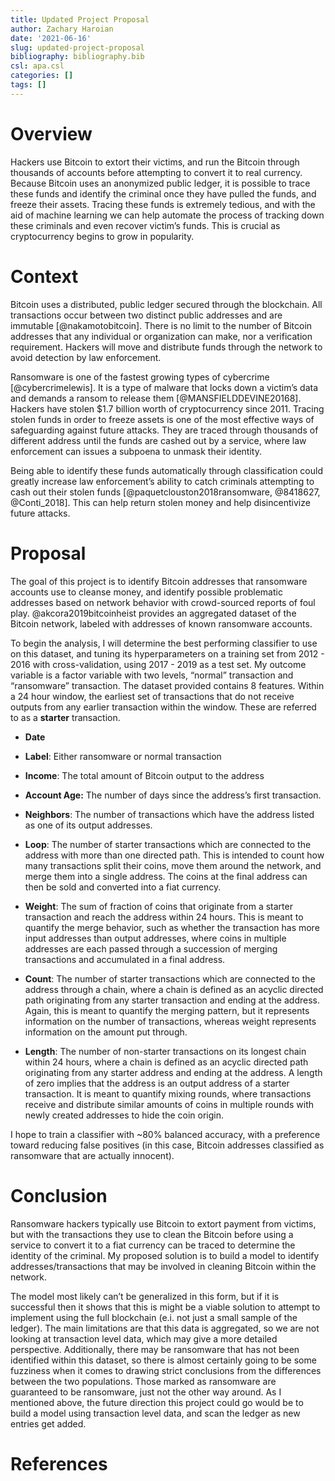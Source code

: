 ```yaml
---
title: Updated Project Proposal
author: Zachary Haroian
date: '2021-06-16'
slug: updated-project-proposal
bibliography: bibliography.bib
csl: apa.csl
categories: []
tags: []
---
```


# Overview

Hackers use Bitcoin to extort their victims, and run the Bitcoin through thousands of accounts before attempting to convert it to real currency. Because Bitcoin uses an anonymized public ledger, it is possible to trace these funds and identify the criminal once they have pulled the funds, and freeze their assets. Tracing these funds is extremely tedious, and with the aid of machine learning we can help automate the process of tracking down these criminals and even recover victim's funds. This is crucial as cryptocurrency begins to grow in popularity.

# Context

Bitcoin uses a distributed, public ledger secured through the blockchain. All transactions occur between two distinct public addresses and are immutable [@nakamotobitcoin]. There is no limit to the number of Bitcoin addresses that any individual or organization can make, nor a verification requirement. Hackers will move and distribute funds through the network to avoid detection by law enforcement.

Ransomware is one of the fastest growing types of cybercrime [@cybercrimelewis]. It is a type of malware that locks down a victim's data and demands a ransom to release them [@MANSFIELDDEVINE20168]. Hackers have stolen \$1.7 billion worth of cryptocurrency since 2011. Tracing stolen funds in order to freeze assets is one of the most effective ways of safeguarding against future attacks. They are traced through thousands of different address until the funds are cashed out by a service, where law enforcement can issues a subpoena to unmask their identity.

Being able to identify these funds automatically through classification could greatly increase law enforcement's ability to catch criminals attempting to cash out their stolen funds [@paquetclouston2018ransomware, @8418627, @Conti_2018]. This can help return stolen money and help disincentivize future attacks.

# Proposal

The goal of this project is to identify Bitcoin addresses that ransomware accounts use to cleanse money, and identify possible problematic addresses based on network behavior with crowd-sourced reports of foul play. @akcora2019bitcoinheist provides an aggregated dataset of the Bitcoin network, labeled with addresses of known ransomware accounts.

To begin the analysis, I will determine the best performing classifier to use on this dataset, and tuning its hyperparameters on a training set from 2012 - 2016 with cross-validation, using 2017 - 2019 as a test set. My outcome variable is a factor variable with two levels, "normal" transaction and "ransomware" transaction. The dataset provided contains 8 features. Within a 24 hour window, the earliest set of transactions that do not receive outputs from any earlier transaction within the window. These are referred to as a **starter** transaction.

-   **Date**

-   **Label**: Either ransomware or normal transaction

-   **Income**: The total amount of Bitcoin output to the address

-   **Account Age:** The number of days since the address's first transaction.

-   **Neighbors**: The number of transactions which have the address listed as one of its output addresses.

-   **Loop**: The number of starter transactions which are connected to the address with more than one directed path. This is intended to count how many transactions split their coins, move them around the network, and merge them into a single address. The coins at the final address can then be sold and converted into a fiat currency.

-   **Weight**: The sum of fraction of coins that originate from a starter transaction and reach the address within 24 hours. This is meant to quantify the merge behavior, such as whether the transaction has more input addresses than output addresses, where coins in multiple addresses are each passed through a succession of merging transactions and accumulated in a final address.

-   **Count**: The number of starter transactions which are connected to the address through a chain, where a chain is defined as an acyclic directed path originating from any starter transaction and ending at the address. Again, this is meant to quantify the merging pattern, but it represents information on the number of transactions, whereas weight represents information on the amount put through.

-   **Length**: The number of non-starter transactions on its longest chain within 24 hours, where a chain is defined as an acyclic directed path originating from any starter address and ending at the address. A length of zero implies that the address is an output address of a starter transaction. It is meant to quantify mixing rounds, where transactions receive and distribute similar amounts of coins in multiple rounds with newly created addresses to hide the coin origin.

<!--- I think this is a good start Zach; however, I'm going to push you to get more creative with your feature engineering. How can you stretch what you have? For instance, perhaps you could look at distributions and differences. There is going to be a "normal" distribution of income and then deviations from from this distribution. This sort of thing coud act as a flag. This is just one example, but I want you to keep thinking about it. -->

I hope to train a classifier with \~80% balanced accuracy, with a preference toward reducing false positives (in this case, Bitcoin addresses classified as ransomware that are actually innocent).

# Conclusion

Ransomware hackers typically use Bitcoin to extort payment from victims, but with the transactions they use to clean the Bitcoin before using a service to convert it to a fiat currency can be traced to determine the identity of the criminal. My proposed solution is to build a model to identify addresses/transactions that may be involved in cleaning Bitcoin within the network.

The model most likely can't be generalized in this form, but if it is successful then it shows that this is might be a viable solution to attempt to implement using the full blockchain (e.i. not just a small sample of the ledger). The main limitations are that this data is aggregated, so we are not looking at transaction level data, which may give a more detailed perspective. Additionally, there may be ransomware that has not been identified within this dataset, so there is almost certainly going to be some fuzziness when it comes to drawing strict conclusions from the differences between the two populations. Those marked as ransomware are guaranteed to be ransomware, just not the other way around. As I mentioned above, the future direction this project could go would be to build a model using transaction level data, and scan the ledger as new entries get added.

# References
